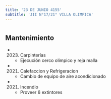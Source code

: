 ```yaml
---
title: '23 DE JUNIO 4155'
subtitle: 'JII N°17/21° VILLA OLIMPICA'
---
```


#


## Mantenimiento

*  (2023) Carpinterías 
    + Ejecución cerco olimpico y reja malla

*  (2021) Calefaccion y Refrigeracion 
    + Cambio de equipo de aire acondicionado

*  (2021) Incendio 
    + Proveer 6 extintores



